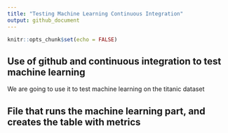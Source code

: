 ```yaml
---
title: "Testing Machine Learning Continuous Integration"
output: github_document
---
```


```r
knitr::opts_chunk$set(echo = FALSE)
```

## Use of github and continuous integration to test machine learning

We are going to use it to test machine learning on the titanic dataset

## File that runs the machine learning part, and creates the table with metrics


